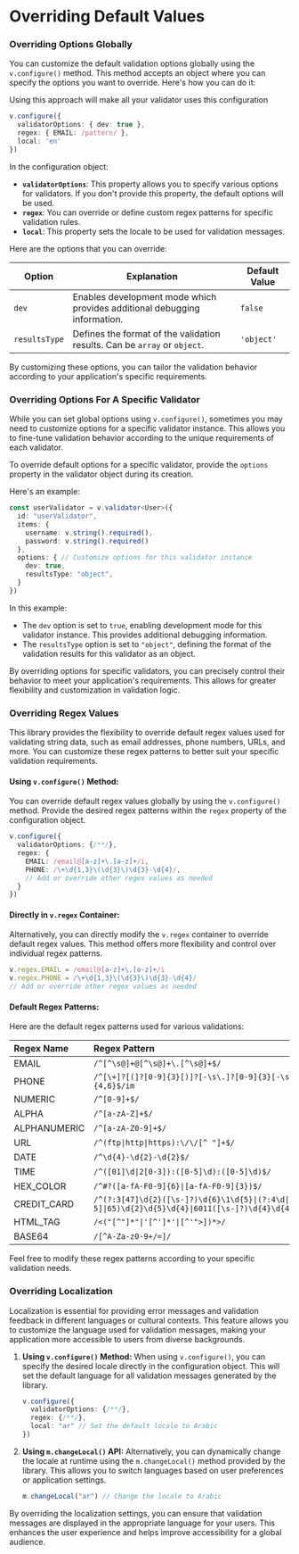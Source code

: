 
# Overriding Default Values

### Overriding Options Globally

You can customize the default validation options globally using the `v.configure()` method. This method accepts an object where you can specify the options you want to override. Here's how you can do it:

<Callout type='info'>Using this approach will make all your validator uses this configuration</Callout>

```ts /validatorOptions/ /regex/ /local/
v.configure({
  validatorOptions: { dev: true },
  regex: { EMAIL: /pattern/ },
  local: 'en'
})
```

In the configuration object:

- **`validatorOptions`**: This property allows you to specify various options for validators. If you don't provide this property, the default options will be used.
- **`regex`**: You can override or define custom regex patterns for specific validation rules.
- **`local`**: This property sets the locale to be used for validation messages.

Here are the options that you can override:

| Option        | Explanation                                                                         | Default Value   |
|---------------|-------------------------------------------------------------------------------------|-----------------|
| `dev`         | Enables development mode which provides additional debugging information.           | `false`         |
| `resultsType` | Defines the format of the validation results. Can be `array` or `object`.           | `'object'`      |

By customizing these options, you can tailor the validation behavior according to your application's specific requirements.

### Overriding Options For A Specific Validator

While you can set global options using `v.configure()`, sometimes you may need to customize options for a specific validator instance. This allows you to fine-tune validation behavior according to the unique requirements of each validator.

To override default options for a specific validator, provide the `options` property in the validator object during its creation.

Here's an example:

```ts {7-11}
const userValidator = v.validator<User>({
  id: "userValidator",
  items: {
    username: v.string().required(),
    password: v.string().required()
  },
  options: { // Customize options for this validator instance
    dev: true,
    resultsType: "object",
  }
})
```

In this example:

- The `dev` option is set to `true`, enabling development mode for this validator instance. This provides additional debugging information.
- The `resultsType` option is set to `"object"`, defining the format of the validation results for this validator as an object.

By overriding options for specific validators, you can precisely control their behavior to meet your application's requirements. This allows for greater flexibility and customization in validation logic.

### Overriding Regex Values

This library provides the flexibility to override default regex values used for validating string data, such as email addresses, phone numbers, URLs, and more. You can customize these regex patterns to better suit your specific validation requirements.

#### Using `v.configure()` Method:

You can override default regex values globally by using the `v.configure()` method. Provide the desired regex patterns within the `regex` property of the configuration object.

```ts {3-7}
v.configure({
  validatorOptions: {/**/},
  regex: {
    EMAIL: /email@[a-z]+\.[a-z]+/i,
    PHONE: /\+\d{1,3}\(\d{3}\)\d{3}-\d{4}/,
    // Add or override other regex values as needed
  }
})
```

#### Directly in `v.regex` Container:

Alternatively, you can directly modify the `v.regex` container to override default regex values. This method offers more flexibility and control over individual regex patterns.

```ts {1,2}
v.regex.EMAIL = /email@[a-z]+\.[a-z]+/i
v.regex.PHONE = /\+\d{1,3}\(\d{3}\)\d{3}-\d{4}/
// Add or override other regex values as needed
```

#### Default Regex Patterns:

Here are the default regex patterns used for various validations:

| Regex Name   | Regex Pattern                                                                                             | Used in                     |
|:-------------|:----------------------------------------------------------------------------------------------------------|:----------------------------|
| EMAIL        | `/^[^\s@]+@[^\s@]+\.[^\s@]+$/`                                                                            | `v.string().email()`        |
| PHONE        | `/^[\+]?[(]?[0-9]{3}[)]?[-\s\.]?[0-9]{3}[-\s\.]?[0-9]{4,6}$/im`                                           | `v.string().phone()`        |
| NUMERIC      | `/^[0-9]+$/`                                                                                              | `v.string().numeric()`      |
| ALPHA        | `/^[a-zA-Z]+$/`                                                                                           | `v.string().alpha()`        |
| ALPHANUMERIC | `/^[a-zA-Z0-9]+$/`                                                                                        | `v.string().alphanumeric()` |
| URL          | `/^(ftp\|http\|https):\/\/[^ "]+$/`                                                                       | `v.string().url()`          |
| DATE         | `/^\d{4}-\d{2}-\d{2}$/`                                                                                   | `v.string().date()`         |
| TIME         | `/^([01]\d\|2[0-3]):([0-5]\d):([0-5]\d)$/`                                                                | `v.string().time()`         |
| HEX_COLOR    | `/^#?([a-fA-F0-9]{6}\|[a-fA-F0-9]{3})$/`                                                                  | `v.string().hexColor()`     |
| CREDIT_CARD  | `/^(?:3[47]\d{2}([\s-]?)\d{6}\1\d{5}\|(?:4\d\|5[1-5]\|65)\d{2}\d{5}\d{4}\|6011([\s-]?)\d{4}\d{4}\d{4})$/` | `v.string().creditCard()`   |
| HTML_TAG     | `/<("[^"]*"\|'[^']*'\|[^'">])*>/`                                                                         | `v.string().htmlTag()`      |
| BASE64       | `/[^A-Za-z0-9+/=]/`                                                                                       | `v.string().base64()`       |

Feel free to modify these regex patterns according to your specific validation needs.

### Overriding Localization

Localization is essential for providing error messages and validation feedback in different languages or cultural contexts. This feature allows you to customize the language used for validation messages, making your application more accessible to users from diverse backgrounds.

1. **Using `v.configure()` Method:**
   When using `v.configure()`, you can specify the desired locale directly in the configuration object. This will set the default language for all validation messages generated by the library.

    ```ts {4}
    v.configure({
      validatorOptions: {/**/},
      regex: {/**/},
      local: "ar" // Set the default locale to Arabic
    })
    ```

2. **Using `m.changeLocal()` API:**
   Alternatively, you can dynamically change the locale at runtime using the `m.changeLocal()` method provided by the library. This allows you to switch languages based on user preferences or application settings.

    ```ts {1}
    m.changeLocal("ar") // Change the locale to Arabic
    ```

By overriding the localization settings, you can ensure that validation messages are displayed in the appropriate language for your users. This enhances the user experience and helps improve accessibility for a global audience.
